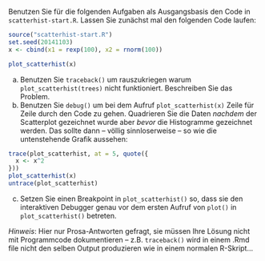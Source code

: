 Benutzen Sie für die folgenden Aufgaben als Ausgangsbasis den Code in `scatterhist-start.R`.
Lassen Sie zunächst mal den folgenden Code laufen:

```r
source("scatterhist-start.R")
set.seed(20141103)
x <- cbind(x1 = rexp(100), x2 = rnorm(100))
```
```r
plot_scatterhist(x)
```

a) Benutzen Sie `traceback()` um rauszukriegen warum `plot_scatterhist(trees)` nicht funktioniert. Beschreiben Sie das Problem.
b) Benutzen Sie `debug()` um bei dem Aufruf `plot_scatterhist(x)` Zeile für Zeile durch den Code zu gehen. Quadrieren Sie die Daten *nachdem* der Scatterplot gezeichnet wurde aber *bevor* die Histogramme gezeichnet werden. Das sollte dann -- völlig sinnloserweise -- so wie die untenstehende Grafik aussehen:

```r
trace(plot_scatterhist, at = 5, quote({
  x <- x^2
}))
plot_scatterhist(x)
untrace(plot_scatterhist)
```

c) Setzen Sie einen Breakpoint in `plot_scatterhist()` so, dass sie den interaktiven Debugger genau vor dem ersten Aufruf von `plot()` in `plot_scatterhist()` betreten. 

*Hinweis*: Hier nur Prosa-Antworten gefragt, sie müssen Ihre Lösung nicht mit Programmcode dokumentieren -- z.B. `traceback()` wird in einem .Rmd file nicht den selben Output produzieren wie in einem normalen R-Skript...

